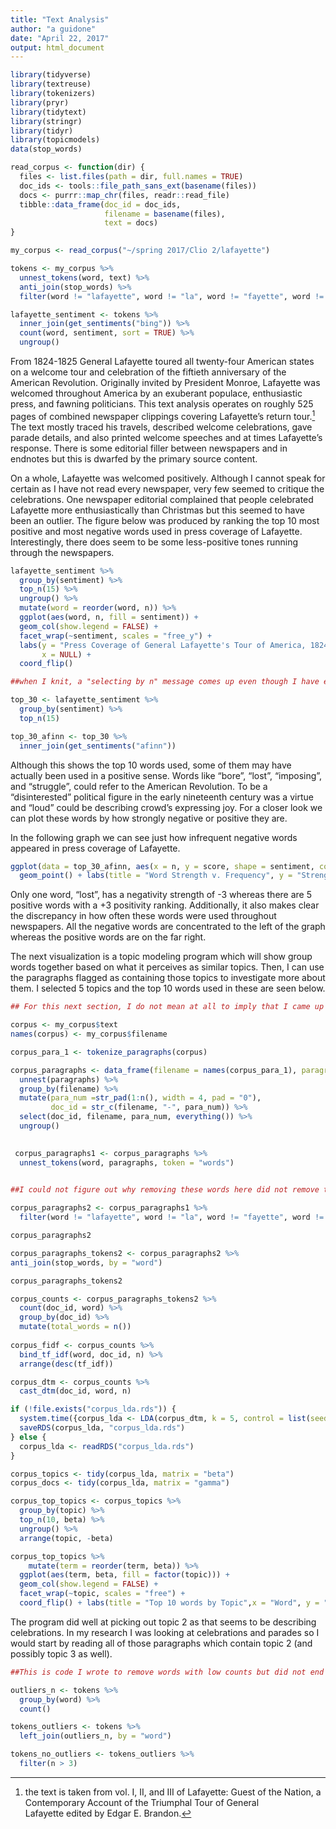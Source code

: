 ```yaml
---
title: "Text Analysis"
author: "a guidone"
date: "April 22, 2017"
output: html_document
---
```


```r

library(tidyverse)
library(textreuse)
library(tokenizers)
library(pryr)
library(tidytext)
library(stringr)
library(tidyr)
library(topicmodels)
data(stop_words)


```

```r


read_corpus <- function(dir) {
  files <- list.files(path = dir, full.names = TRUE)
  doc_ids <- tools::file_path_sans_ext(basename(files))
  docs <- purrr::map_chr(files, readr::read_file)
  tibble::data_frame(doc_id = doc_ids,
                     filename = basename(files),
                     text = docs)
}
```

```r
my_corpus <- read_corpus("~/spring 2017/Clio 2/lafayette")
```

```r
tokens <- my_corpus %>% 
  unnest_tokens(word, text) %>% 
  anti_join(stop_words) %>% 
  filter(word != "lafayette", word != "la", word != "fayette", word != "de", word != "gen", word != "o'clock", word != "1824", word != "1825", word != "lafayette's")

```

```r
lafayette_sentiment <- tokens %>% 
  inner_join(get_sentiments("bing")) %>% 
  count(word, sentiment, sort = TRUE) %>%
  ungroup()


```

From 1824-1825 General Lafayette toured all twenty-four American states on a welcome tour and celebration of the fiftieth anniversary of the American Revolution. Originally invited by President Monroe, Lafayette was welcomed throughout America by an exuberant populace, enthusiastic press, and fawning politicians. This text analysis operates on roughly 525 pages of combined newspaper clippings covering Lafayette’s return tour.[^1] The text mostly traced his travels, described welcome celebrations, gave parade details, and also printed welcome speeches and at times Lafayette’s response. There is some editorial filler between newspapers and in endnotes but this is dwarfed by the primary source content.


On a whole, Lafayette was welcomed positively. Although I cannot speak for certain as I have not read every newspaper, very few seemed to critique the celebrations. One newspaper editorial complained that people celebrated Lafayette more enthusiastically than Christmas but this seemed to have been an outlier. The figure below was produced by ranking the top 10 most positive and most negative words used in press coverage of Lafayette. Interestingly, there does seem to be some less-positive tones running through the newspapers.

```r
lafayette_sentiment %>% 
  group_by(sentiment) %>%
  top_n(15) %>%
  ungroup() %>%
  mutate(word = reorder(word, n)) %>%
  ggplot(aes(word, n, fill = sentiment)) +
  geom_col(show.legend = FALSE) +
  facet_wrap(~sentiment, scales = "free_y") +
  labs(y = "Press Coverage of General Lafayette's Tour of America, 1824-1825",
       x = NULL) +
  coord_flip()

```


```r

##when I knit, a "selecting by n" message comes up even though I have echo = FALSE, include = FALSE, I'm not sure how to fix it.

top_30 <- lafayette_sentiment %>% 
  group_by(sentiment) %>%
  top_n(15) 
```


```r
top_30_afinn <- top_30 %>% 
  inner_join(get_sentiments("afinn"))
```

Although this shows the top 10 words used, some of them may have actually been used in a positive sense. Words like “bore”, “lost”, “imposing”, and “struggle”, could refer to the American Revolution. To be a “disinterested” political figure in the early nineteenth century was a virtue and “loud” could be describing crowd’s expressing joy. For a closer look we can plot these words by how strongly negative or positive they are. 

In the following graph we can see just how infrequent negative words appeared in press coverage of Lafayette. 

```r
ggplot(data = top_30_afinn, aes(x = n, y = score, shape = sentiment, color = word)) + 
  geom_point() + labs(title = "Word Strength v. Frequency", y = "Strength Score", x = "Total Occurances")

```

Only one word, "lost", has a negativity strength of -3 whereas there are 5 positive words with a +3 positivity ranking.  Additionally, it also makes clear the discrepancy in how often these words were used throughout newspapers. All the negative words are concentrated to the left of the graph whereas the positive words are on the far right.


The next visualization is a topic modeling program which will show group words together based on what it perceives as similar topics. Then, I can use the paragraphs flagged as containing those topics to investigate more about them. I selected 5 topics and the top 10 words used in these are seen below.
```r

## For this next section, I do not mean at all to imply that I came up with this code. I had to use a lot of your code from the worksheets as I did not remember how to write many of the detailed componets of training a model. 

corpus <- my_corpus$text 
names(corpus) <- my_corpus$filename

corpus_para_1 <- tokenize_paragraphs(corpus)

corpus_paragraphs <- data_frame(filename = names(corpus_para_1), paragraphs = corpus_para_1) %>% 
  unnest(paragraphs) %>% 
  group_by(filename) %>% 
  mutate(para_num =str_pad(1:n(), width = 4, pad = "0"),
         doc_id = str_c(filename, "-", para_num)) %>% 
  select(doc_id, filename, para_num, everything()) %>% 
  ungroup()
                      
```

```r
 corpus_paragraphs1 <- corpus_paragraphs %>% 
  unnest_tokens(word, paragraphs, token = "words") 
  
```

```r

##I could not figure out why removing these words here did not remove them from the topics modeled later.

corpus_paragraphs2 <- corpus_paragraphs1 %>% 
  filter(word != "lafayette", word != "la", word != "fayette", word != "de", word != "gen", word != "o'clock", word != "1824", word != "1825", word != "lafayette's", word != "esq", word != "thy", word != "sir")
```

```r
corpus_paragraphs2
```

```r

corpus_paragraphs_tokens2 <- corpus_paragraphs2 %>% 
anti_join(stop_words, by = "word")
```

```r
corpus_paragraphs_tokens2
```

```r

corpus_counts <- corpus_paragraphs_tokens2 %>% 
  count(doc_id, word) %>% 
  group_by(doc_id) %>% 
  mutate(total_words = n())
  
corpus_fidf <- corpus_counts %>% 
  bind_tf_idf(word, doc_id, n) %>% 
  arrange(desc(tf_idf))

corpus_dtm <- corpus_counts %>% 
  cast_dtm(doc_id, word, n)
```

```r

if (!file.exists("corpus_lda.rds")) {
  system.time({corpus_lda <- LDA(corpus_dtm, k = 5, control = list(seed = 6432))})
  saveRDS(corpus_lda, "corpus_lda.rds")
} else {
  corpus_lda <- readRDS("corpus_lda.rds")
}

```

```r
corpus_topics <- tidy(corpus_lda, matrix = "beta")
corpus_docs <- tidy(corpus_lda, matrix = "gamma")

```


```r
corpus_top_topics <- corpus_topics %>% 
  group_by(topic) %>% 
  top_n(10, beta) %>% 
  ungroup() %>% 
  arrange(topic, -beta)

```


```r
corpus_top_topics %>% 
    mutate(term = reorder(term, beta)) %>%
  ggplot(aes(term, beta, fill = factor(topic))) +
  geom_col(show.legend = FALSE) +
  facet_wrap(~topic, scales = "free") +
  coord_flip() + labs(title = "Top 10 words by Topic",x = "Word", y = "How Close Word is Associated with Topic")
```

The program did well at picking out topic 2 as that seems to be describing celebrations. In my research I was looking at celebrations and parades so I would start by reading all of those paragraphs which contain topic 2 (and possibly topic 3 as well).


```r

##This is code I wrote to remove words with low counts but did not end up using it.

outliers_n <- tokens %>% 
  group_by(word) %>% 
  count()

```

```r
tokens_outliers <- tokens %>% 
  left_join(outliers_n, by = "word")
```

```r
tokens_no_outliers <- tokens_outliers %>% 
  filter(n > 3)

```
[^1]: the text is taken from vol. I, II, and III of \emph{italics} Lafayette: Guest of the Nation, a Contemporary Account of the Triumphal Tour of General Lafayette\ edited by Edgar E. Brandon.